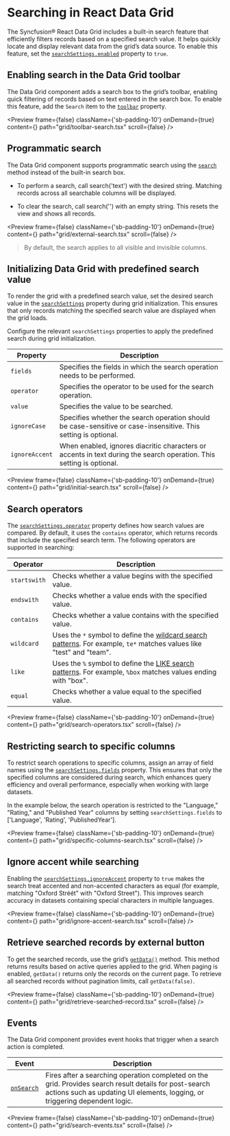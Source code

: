 
<Meta
  title="React Data Grid - Search | Syncfusion"
  description="Data Grid enables fast search and filtering with accent-insensitive matching for multilingual data exploration across international datasets."
/>

# Searching in React Data Grid
 
 The Syncfusion® React Data Grid includes a built-in search feature that efficiently filters records based on a specified search value. It helps quickly locate and display relevant data from the grid’s data source. To enable this feature, set the [`searchSettings.enabled`](https://react-api.syncfusion.com/data-grid/searchsettings#enabled) property to `true`.

## Enabling search in the Data Grid toolbar
 
The Data Grid component adds a search box to the grid’s toolbar, enabling quick filtering of records based on text entered in the search box. To enable this feature, add the `Search` item to the [`toolbar`](https://react-api.syncfusion.com/data-grid/overview#toolbar) property.

<Preview  frame={false}
  className={'sb-padding-10'}
  onDemand={true}
  content={<ToolbarSearch/>}
  path="grid/toolbar-search.tsx"
  scroll={false}
/>

## Programmatic search

The Data Grid component supports programmatic search using the [`search`](https://react-api.syncfusion.com/data-grid/overview#search) method instead of the built-in search box.

- To perform a search, call search('text') with the desired string. Matching records across all searchable columns will be displayed.

- To clear the search, call search('') with an empty string. This resets the view and shows all records.

<Preview  frame={false}
  className={'sb-padding-10'}
  onDemand={true}
  content={<ExternalSearch/>}
  path="grid/external-search.tsx"
  scroll={false}
/>
 
> By default, the search applies to all visible and invisible columns.
 
## Initializing Data Grid with predefined search value

To render the grid with a predefined search value, set the desired search value in the [`searchSettings`](https://react-api.syncfusion.com/data-grid/overview#searchsettings) property during grid initialization. This ensures that only records matching the specified search value are displayed when the grid loads.

Configure the relevant `searchSettings` properties to apply the predefined search during grid initialization.

| Property      | Description                                                                                     |
|---------------|-------------------------------------------------------------------------------------------------|
| `fields`      | Specifies the fields in which the search operation needs to be performed.                       |
| `operator`    | Specifies the operator to be used for the search operation.                                    |
| `value`         | Specifies the value to be searched.                                                        |
| `ignoreCase`  | Specifies whether the search operation should be case-sensitive or case-insensitive. This setting is optional.         |
| `ignoreAccent`| When enabled, ignores diacritic characters or accents in text during the search operation. This setting is optional.     |

<Preview  frame={false}
  className={'sb-padding-10'}
  onDemand={true}
  content={<InitialSearch/>}
  path="grid/initial-search.tsx"
  scroll={false}
/>

## Search operators

The [`searchSettings.operator`](https://react-api.syncfusion.com/data-grid/searchsettings#operator) property defines how search values are compared. By default, it uses the `contains` operator, which returns records that include the specified search term. The following operators are supported in searching:

Operator |Description
-----|-----
`startswith` |Checks whether a value begins with the specified value.
`endswith` |Checks whether a value ends with the specified value.
`contains` |Checks whether a value contains with the specified value.
`wildcard` |Uses the `*` symbol to define the [wildcard search patterns](https://react.syncfusion.com/data-grid/filtering/configuration#wildcard-filtering). For example, `te*` matches values like "test" and "team".
`like` |Uses the `%` symbol to define the [LIKE search patterns](https://react.syncfusion.com/data-grid/filtering/configuration#like-filtering). For example, `%box` matches values ending with "box".
`equal` |Checks whether a value equal to the specified value.

<Preview  frame={false}
  className={'sb-padding-10'}
  onDemand={true}
  content={<SearchOperators/>}
  path="grid/search-operators.tsx"
  scroll={false}
/>

## Restricting search to specific columns
 
To restrict search operations to specific columns, assign an array of field names using the [`searchSettings.fields`](https://react-api.syncfusion.com/data-grid/searchsettings#fields) property. This ensures that only the specified columns are considered during search, which enhances query efficiency and overall performance, especially when working with large datasets. 

In the example below, the search operation is restricted to the "Language," "Rating," and "Published Year" columns by setting `searchSettings.fields` to ['Language', 'Rating', 'PublishedYear'].

<Preview  frame={false}
  className={'sb-padding-10'}
  onDemand={true}
  content={<SpecificSearch/>}
  path="grid/specific-columns-search.tsx"
  scroll={false}
/>

## Ignore accent while searching

Enabling the [`searchSettings.ignoreAccent`](https://react-api.syncfusion.com/data-grid/searchsettings#ignoreaccent) property to `true` makes the search treat accented and non-accented characters as equal (for example, matching "Oxford Stréét" with "Oxford Street"). This improves search accuracy in datasets containing special characters in multiple languages.

<Preview  frame={false}
  className={'sb-padding-10'}
  onDemand={true}
  content={<IgnoreAccentSearch />}
  path="grid/ignore-accent-search.tsx"
  scroll={false}
/>

## Retrieve searched records by external button

To get the searched records, use the grid’s [`getData()`](https://react-api.syncfusion.com/data-grid/overview#getdata) method. This method returns results based on active queries applied to the grid. When paging is enabled, `getData()` returns only the records on the current page. To retrieve all searched records without pagination limits, call `getData(false)`.

<Preview  frame={false}
  className={'sb-padding-10'}
  onDemand={true}
  content={<GetSearchRecords />}
  path="grid/retrieve-searched-record.tsx"
  scroll={false}
/>

## Events

The Data Grid component provides event hooks that trigger when a search action is completed.

| Event | Description |
|----------|---------------------------|
| [`onSearch`](https://react-api.syncfusion.com/data-grid/overview#onsearch) | Fires after a searching operation completed on the grid. Provides search result details for post-search actions such as updating UI elements, logging, or triggering dependent logic. |

<Preview  frame={false}
  className={'sb-padding-10'}
  onDemand={true}
  content={<SearchEvents />}
  path="grid/search-events.tsx"
  scroll={false}
/>